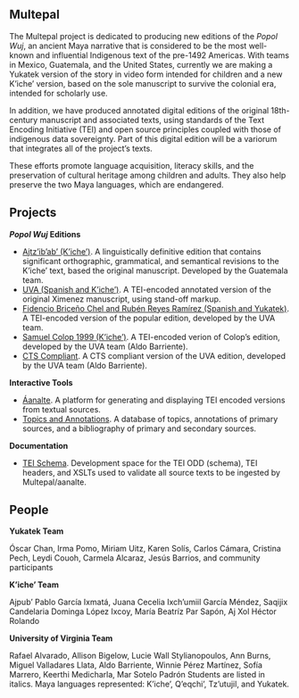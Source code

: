 
::: {.home-page-content}
::: {.col-half} 
:::
:::
::: {.title}
## Multepal
:::
::: {.Welcome-text}
The Multepal project is dedicated to producing new editions 
of the _Popol Wuj_, an ancient Maya narrative that is considered 
to be the most well-known and influential Indigenous text of the 
pre-1492 Americas. 
With teams in Mexico, Guatemala, and the United States, 
currently we are making a Yukatek version of the story in video 
form intended for children and a new K’iche’ version, based on 
the sole manuscript to survive the colonial era, intended for 
scholarly use. 

In addition, we have produced annotated digital editions of the 
original 18th-century manuscript and associated texts, using standards 
of the Text Encoding Initiative (TEI) and open source principles
coupled with those of indigenous data sovereignty. Part of this 
digital edition will be a variorum that integrates all of the project’s
    texts.

These efforts promote language acquisition, literacy skills, and the 
preservation of cultural heritage among children and adults. They also
help preserve the two Maya languages, which are endangered.

:::
::: {.text}
## Projects

**_Popol Wuj_ Editions**

- [Ajtz'ib'ab' (K'iche')](https://github.com/Multepal/popolwuj-ajtzibab-kiche). A linguistically definitive edition that contains significant orthographic, grammatical, and semantical revisions to the K’iche’ text, based the original manuscript. Developed by the Guatemala team. 
- [UVA (Spanish and K'iche')](https://github.com/Multepal/popolwuj-ximenez-original). A TEI-encoded annotated version of the original Ximenez manuscript, using stand-off markup. 
- [Fidencio Briceño Chel and Rubén Reyes Ramírez (Spanish and Yukatek)](https://github.com/Multepal/poopolwuuj-chel-yukateko). A TEI-encoded version of the popular edition, developed by the UVA team.
- [Samuel Colop 1999 (K'iche')](https://github.com/Multepal/popolwuj-colop-poetica-kiche). A TEI-encoded verion of Colop's edition, developed by the UVA team (Aldo Barriente).
- [CTS Compliant](https://github.com/Multepal/CTS). A CTS compliant version of the UVA edition, developed by the UVA team (Aldo Barriente).

**Interactive Tools**

- [Áanalte](https://multepal.github.io/app-aanalte/). A platform for generating and displaying TEI encoded versions from textual sources.
- [Topics and Annotations](http://multepal.spanitalport.virginia.edu/). A database of topics, annotations of primary sources, and a bibliography of primary and secondary sources.

**Documentation**

- [TEI Schema](https://github.com/Multepal/documentation-schema-texts). Development space for the TEI ODD (schema), TEI headers, and XSLTs used to validate all source texts to be ingested by Multepal/aanalte.

##  People

**Yukatek Team**

Óscar Chan, Irma Pomo, Miriam Uitz, Karen Solís, Carlos Cámara, Cristina Pech, Leydi Couoh, Carmela Alcaraz, Jesús Barrios, and community participants

**K’iche’ Team**

Ajpub’ Pablo García Ixmatá, Juana Cecelia Ixch’umiil García Méndez, Saqijix Candelaria Dominga López Ixcoy, María Beatríz Par Sapón, Aj Xol Héctor Rolando

**University of Virginia Team**

Rafael Alvarado, Allison Bigelow, Lucie Wall Stylianopoulos, Ann Burns, Miguel Valladares Llata, Aldo Barriente, Winnie Pérez Martínez, Sofía Marrero, Keerthi Medicharla, Mar Sotelo Padrón
Students are listed in italics. Maya languages represented: K’iche’, Q’eqchi’, Tz’utujil, and Yukatek.
:::
